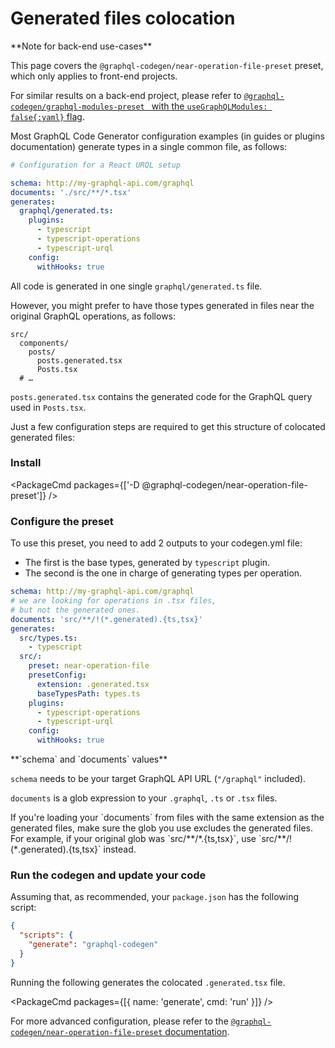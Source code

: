 
# Generated files colocation

<Callout>
**Note for back-end use-cases**

This page covers the `@graphql-codegen/near-operation-file-preset` preset, which only applies to front-end projects.

For similar results on a back-end project, please refer to [`@graphql-codegen/graphql-modules-preset ` with the `useGraphQLModules: false{:yaml}` flag](https://graphql-code-generator.com/plugins/graphql-modules-preset).

</Callout>

Most GraphQL Code Generator configuration examples (in guides or plugins documentation) generate types in a single common file, as follows:

```yaml
# Configuration for a React URQL setup

schema: http://my-graphql-api.com/graphql
documents: './src/**/*.tsx'
generates:
  graphql/generated.ts:
    plugins:
      - typescript
      - typescript-operations
      - typescript-urql
    config:
      withHooks: true
```

All code is generated in one single `graphql/generated.ts` file.

However, you might prefer to have those types generated in files near the original GraphQL operations, as follows:

```
src/
  components/
    posts/
      posts.generated.tsx
      Posts.tsx
  # …
```

`posts.generated.tsx` contains the generated code for the GraphQL query used in `Posts.tsx`.

Just a few configuration steps are required to get this structure of colocated generated files:

### Install

<PackageCmd packages={['-D @graphql-codegen/near-operation-file-preset']} />

### Configure the preset

To use this preset, you need to add 2 outputs to your codegen.yml file:

- The first is the base types, generated by `typescript` plugin.
- The second is the one in charge of generating types per operation.

```yaml
schema: http://my-graphql-api.com/graphql
# we are looking for operations in .tsx files,
# but not the generated ones.
documents: 'src/**/!(*.generated).{ts,tsx}'
generates:
  src/types.ts:
    - typescript
  src/:
    preset: near-operation-file
    presetConfig:
      extension: .generated.tsx
      baseTypesPath: types.ts
    plugins:
      - typescript-operations
      - typescript-urql
    config:
      withHooks: true
```

<Callout>
**`schema` and `documents` values**

`schema` needs to be your target GraphQL API URL (`"/graphql"` included).

`documents` is a glob expression to your `.graphql`, `.ts` or `.tsx` files.

</Callout>

<Callout>
If you're loading your `documents` from files with the same extension as the generated files, make sure the glob you use excludes the generated files. For example, if your original glob was `src/**/*.{ts,tsx}`, use `src/**/!(*.generated).{ts,tsx}` instead.
</Callout>

### Run the codegen and update your code

Assuming that, as recommended, your `package.json` has the following script:

```json filename="package.json"
{
  "scripts": {
    "generate": "graphql-codegen"
  }
}
```

Running the following generates the colocated `.generated.tsx` file.

<PackageCmd packages={[{ name: 'generate', cmd: 'run' }]} />

For more advanced configuration, please refer to the [`@graphql-codegen/near-operation-file-preset` documentation](/plugins/near-operation-file-preset).
